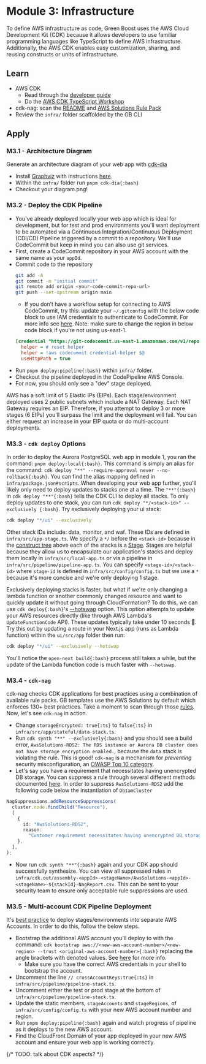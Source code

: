 
# Module 3: Infrastructure
To define AWS infrastructure as code, Green Boost uses the AWS Cloud Development Kit (CDK) because it allows developers to use familiar programming languages like TypeScript to define AWS infrastructure. Additionally, the AWS CDK enables easy customization, sharing, and reusing constructs or units of infrastructure.

## Learn
- AWS CDK
  - Read through the [developer guide](https://docs.aws.amazon.com/cdk/v2/guide/how_tos.html)
  - Do the [AWS CDK TypeScript Workshop](https://cdkworkshop.com/20-typescript.html)
- cdk-nag: scan the [README](https://github.com/cdklabs/cdk-nag) and [AWS Solutions Rule Pack](https://github.com/cdklabs/cdk-nag/blob/main/RULES.md#awssolutions)
- Review the `infra/` folder scaffolded by the GB CLI

## Apply
### M3.1 - Architecture Diagram
Generate an architecture diagram of your web app with [cdk-dia](https://github.com/pistazie/cdk-dia)
- Install [Graphviz](https://graphviz.org/) with instructions [here](https://graphviz.org/download/).
- Within the `infra/` folder run `pnpm cdk-dia{:bash}`
- Checkout your diagram.png!

### M3.2 - Deploy the CDK Pipeline
- You've already deployed locally your web app which is ideal for development, but for test and prod environments you'll want deployment to be automated via a Continuous Integration/Continuous Deployment (CDI/CD) Pipeline triggered by a commit to a repository. We'll use CodeCommit but keep in mind you can also use git services.
- First, create a CodeCommit repository in your AWS account with the same name as your `appId`.
- Commit code to the repository
  ```bash
  git add -A
  git commit -m "initial commit"
  git remote add origin <your-code-commit-repo-url>
  git push --set-upstream origin main
  ```
  - If you don’t have a workflow setup for connecting to AWS CodeCommit, try this: update your `~/.gitconfig` with the below code block to use IAM credentials to authenticate to CodeCommit. For more info see [here](https://docs.aws.amazon.com/codecommit/latest/userguide/setting-up-https-unixes.html). Note: make sure to change the region in below code block if you’re not using us-east-1.
  ```ini filename=".gitconfig"
  [credential "https://git-codecommit.us-east-1.amazonaws.com/v1/repos"]
    helper = # reset helper
    helper = !aws codecommit credential-helper $@
    useHttpPath = true
  ```
- Run `pnpm deploy:pipeline{:bash}` within `infra/` folder.
- Checkout the pipeline deployed in the CodePipeline AWS Console.
- For now, you should only see a "dev" stage deployed.
<Callout type="warning">
AWS has a soft limit of 5 Elastic IPs (EIPs). Each stage/environment deployed uses 2 public subnets which include a NAT Gateway. Each NAT Gateway requires an EIP. Therefore, if you attempt to deploy 3 or more stages (6 EIPs) you'll surpass the limit and the deployment will fail. You can either request an increase in your EIP quota or do multi-account deployments.
</Callout>

### M3.3 - `cdk deploy` Options
In order to deploy the Aurora PostgreSQL web app in module 1, you ran the command: `pnpm deploy:local{:bash}`. This command is simply an alias for the command: `cdk deploy "**" --require-approval never --no-rollback{:bash}`. You can find the alias mapping defined in `infra/package.json#scripts`. When developing your web app further, you'll likely only need to deploy updates to stacks one at a time. The `"**"{:bash}` in `cdk deploy "**"{:bash}` tells the CDK CLI to deploy all stacks. To only deploy updates to one stack, you can run `cdk deploy "*/<stack-id>" --exclusively {:bash}`. Try exclusively deploying your ui stack:
```bash
cdk deploy "*/ui" --exclusively
```

Other stack IDs include: data, monitor, and waf. These IDs are defined in `infra/src/app-stage.ts`. We specify a `*/` before the `<stack-id>` because in the [construct tree](https://docs.aws.amazon.com/cdk/v2/guide/constructs.html#constructs_tree) above each of the stacks is a [Stage](https://docs.aws.amazon.com/cdk/api/v2/docs/aws-cdk-lib.Stage.html). Stages are helpful because they allow us to encapsulate our application's stacks and deploy them locally in `infra/src/local-app.ts` or via a pipeline in `infra/src/pipeline/pipeline-app.ts`. You can specify `<stage-id>/<stack-id>` where `stage-id` is defined in `infra/src/config/config.ts` but we use a `*` because it's more concise and we're only deploying 1 stage.

Exclusively deploying stacks is faster, but what if we're only changing a lambda function or another commonly changed resource and want to quickly update it without going through CloudFormation? To do this, we can use `cdk deploy{:bash}`'s [--hotswap](https://docs.aws.amazon.com/cdk/v2/guide/cli.html#cli-deploy-hotswap) option. This option attempts to update your AWS resources directly (like through AWS Lambda's `UpdateFunctionCode` API). These updates typically take under 10 seconds 🚀. Try this out by updating a route in your Next.js app (runs as Lambda function) within the `ui/src/app` folder then run:
```bash
cdk deploy "*/ui" --exclusively --hotswap
```
You'll notice the `open-next build{:bash}` process still takes a while, but the update of the Lambda function code is much faster with `--hotswap`.

### M3.4 - `cdk-nag`
cdk-nag checks CDK applications for best practices using a combination of available rule packs. GB templates use the AWS Solutions by default which enforces 130+ best practices. Take a moment to scan through those [rules](https://github.com/cdklabs/cdk-nag/blob/main/RULES.md#awssolutions). Now, let's see `cdk-nag` in action.
- Change `storageEncrypted: true{:ts}` to `false{:ts}` in `infra/src/app/stateful/data-stack.ts`.
- Run `cdk synth "**" --exclusively{:bash}` and you should see a build error, `AwsSolutions-RDS2: The RDS instance or Aurora DB cluster does not have storage encryption enabled.`, because the `data` stack is violating the rule. This is good! `cdk-nag` is a mechanism for _preventing_ security misconfiguration, an [OWASP Top 10 category](https://owasp.org/Top10/A05_2021-Security_Misconfiguration/).
- Let's say you have a requirement that necessitates having unencrypted DB storage. You can suppress a rule through several different methods documented [here](https://github.com/cdklabs/cdk-nag#suppressing-a-rule). In order to suppress `AwsSolutions-RDS2` add the following code below the instantiation of `DbIamCluster`
```ts
NagSuppressions.addResourceSuppressions(
  cluster.node.findChild("Resource"),
  [
    {
      id: "AwsSolutions-RDS2",
      reason:
        "Customer requirement necessitates having unencrypted DB storage",
    },
  ],
);
```
- Now run `cdk synth "**"{:bash}` again and your CDK app should successfully synthesize. You can view all suppressed rules in `infra/cdk.out/assembly-<appId>-<stageName>/AwsSolutions-<appId>-<stageName>-${stackId}-NagReport.csv`. This can be sent to your security team to ensure only acceptable rule suppressions are used.

### M3.5 - Multi-account CDK Pipeline Deployment
It's [best practice](https://docs.aws.amazon.com/whitepapers/latest/organizing-your-aws-environment/organizing-your-aws-environment.html) to deploy stages/environments into separate AWS Accounts. In order to do this, follow the below steps.
- Bootstrap the additional AWS account you'll deploy to with the command: `cdk bootstrap aws://<new-aws-account-number>/<new-region> --trust <original-aws-account-number>{:bash}` replacing the angle brackets with denoted values. See [here](https://docs.aws.amazon.com/cdk/v2/guide/bootstrapping.html) for more info.
  - Make sure you have the correct AWS credentials in your shell to bootstrap the account.
- Uncomment the line `// crossAccountKeys:true{:ts}` in `infra/src/pipeline/pipeline-stack.ts`.
- Uncomment either the test or prod stage at the bottom of `infra/src/pipeline/pipeline-stack.ts`.
- Update the static members, `stageAccounts` and `stageRegions`, of `infra/src/config/config.ts` with your new AWS account number and region.
- Run `pnpm deploy:pipeline{:bash}` again and watch progress of pipeline as it deploys to the new AWS account.
- Find the CloudFront Domain of your app deployed in your new AWS account and ensure your web app is working correctly.

{/* TODO: talk about CDK aspects? */}